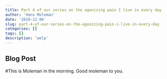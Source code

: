 ```yaml
---
title: Part 4 of our series on the agonizing pain I live in every day
author: 'Hans Moleman'
date: '2019-12-06'
slug: part-4-of-our-series-on-the-agonizing-pain-i-live-in-every-day
categories: []
tags: []
description: 'welp'
---
```


## Blog Post

#This is Moleman in the morning. Good moleman to you.

